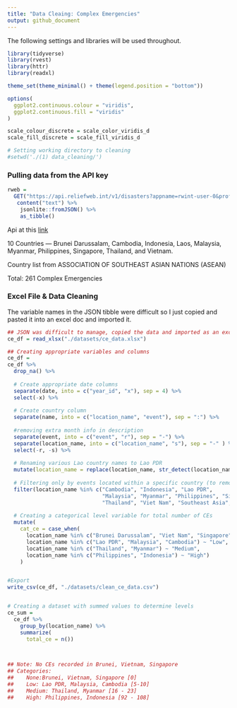 ```yaml
---
title: "Data Cleaing: Complex Emergencies"
output: github_document
---
```


The following settings and libraries will be used throughout. 

```r
library(tidyverse)
library(rvest)
library(httr)
library(readxl)

theme_set(theme_minimal() + theme(legend.position = "bottom"))

options(
  ggplot2.continuous.colour = "viridis", 
  ggplot2.continuous.fill = "viridis"
)

scale_colour_discrete = scale_color_viridis_d
scale_fill_discrete = scale_fill_viridis_d

# Setting working directory to cleaning 
#setwd('./(1) data_cleaning/')
```

### Pulling data from the API key

```r
rweb = 
  GET("https://api.reliefweb.int/v1/disasters?appname=rwint-user-0&profile=list&preset=latest&slim=1&query[value]=country.id%3A(120%20OR%20228%20OR%20251%20OR%2044%20OR%2048%20OR%20135%20OR%20147%20OR%20165%20OR%20188%20OR%20212)%20AND%20date.created%3A%5B1980-01-01%20TO%202011-01-01%7D&query[operator]=AND&limit=500") %>% 
   content("text") %>% 
    jsonlite::fromJSON() %>% 
    as_tibble()
```

Api at this [link](https://reliefweb.github.io/search-converter/?appname=rwint-user-0&search-url=https%3A//reliefweb.int/disasters%3Fadvanced-search%3D%2528C120.C228.C251.C44.C48.C135.C147.C165.C188.C212%2529_%2528DA19900101-20101231%2529)

10 Countries ― Brunei Darussalam, Cambodia, Indonesia, Laos, Malaysia, Myanmar, Philippines, Singapore, Thailand, and Vietnam. 

Country list from ASSOCIATION OF SOUTHEAST ASIAN NATIONS (ASEAN)

Total: 261 Complex Emergencies


### Excel File & Data Cleaning

The variable names in the JSON tibble were difficult so I just copied and pasted it into an excel doc and imported it. 

```r
## JSON was difficult to manage, copied the data and imported as an excel file
ce_df = read_xlsx("./datasets/ce_data.xlsx")

## Creating appropriate variables and columns
ce_df = 
ce_df %>% 
  drop_na() %>% 
  
  # Create appropriate date columns
  separate(date, into = c("year_id", "x"), sep = 4) %>% 
  select(-x) %>% 
  
  # Create country column
  separate(name, into = c("location_name", "event"), sep = ":") %>% 
  
  #removing extra month info in description
  separate(event, into = c("event", "r"), sep = "-") %>% 
  separate(location_name, into = c("location_name", "s"), sep = "-" ) %>% 
  select(-r, -s) %>% 
  
  # Renaming various Lao country names to Lao PDR
  mutate(location_name = replace(location_name, str_detect(location_name, "Lao"), "Lao PDR")) %>%
  
  # Filtering only by events located within a specific country (to remove regional typhoons)
  filter(location_name %in% c("Cambodia", "Indonesia", "Lao PDR", 
                              "Malaysia", "Myanmar", "Philippines", "Singapore", 
                              "Thailand", "Viet Nam", "Southeast Asia", "South Asia")) %>% 
  
  # Creating a categorical level variable for total number of CEs
  mutate(
    cat_ce = case_when(
      location_name %in% c("Brunei Darussalam", "Viet Nam", "Singapore") ~ "None",
      location_name %in% c("Lao PDR", "Malaysia", "Cambodia") ~ "Low",
      location_name %in% c("Thailand", "Myanmar") ~ "Medium",
      location_name %in% c("Philippines", "Indonesia") ~ "High")
    )


#Export
write_csv(ce_df, "./datasets/clean_ce_data.csv")


# Creating a dataset with summed values to determine levels
ce_sum = 
  ce_df %>% 
    group_by(location_name) %>% 
    summarize(
      total_ce = n())


  
## Note: No CEs recorded in Brunei, Vietnam, Singapore
## Categories:
##    None:Brunei, Vietnam, Singapore [0]
##    Low: Lao PDR, Malaysia, Cambodia [5-10]
##    Medium: Thailand, Myanmar [16 - 23]
##    High: Philippines, Indonesia [92 - 108]
```





